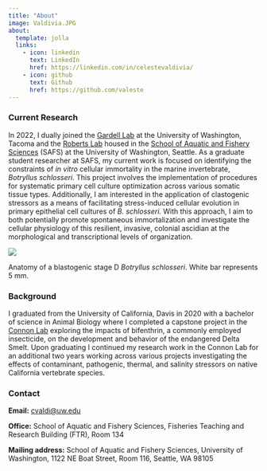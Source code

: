 ```yaml
---
title: "About"
image: Valdivia.JPG
about:
  template: jolla
  links:
    - icon: linkedin
      text: LinkedIn
      href: https://linkedin.com/in/celestevaldivia/
    - icon: github
      text: Github
      href: https://github.com/valeste
---
```


### **Current Research**

In 2022, I dually joined the [Gardell Lab](https://gardell.ds.lib.uw.edu/) at the University of Washington, Tacoma and the [Roberts Lab](https://faculty.washington.edu/sr320/) housed in the [School of Aquatic and Fishery Sciences](https://fish.uw.edu/) (SAFS) at the University of Washington, Seattle. As a graduate student researcher at SAFS, my current work is focused on identifying the constraints of *in vitro* cellular immortality in the marine invertebrate, *Botryllus schlosseri*. This project involves the implementation of procedures for systematic primary cell culture optimization across various somatic tissue types. Additionally, I am interested in the application of clastogenic stressors as a means of facilitating stress-induced cellular evolution in primary epithelial cell cultures of *B. schlosseri.* With this approach, I aim to both potentially promote spontaneous immortalization and investigate the cellular physiology of this resilient, invasive, colonial ascidian at the morphological and transcriptional levels of organization.

:::{#fig-botryllus-anatomy}
![](images/anatomy.png)

Anatomy of a blastogenic stage D *Botryllus schlosseri*. White bar represents 5 mm. 
:::

### **Background**

I graduated from the University of California, Davis in 2020 with a bachelor of science in Animal Biology where I completed a capstone project in the [Connon Lab](https://connonlab.wordpress.com/) exploring the impacts of bifenthrin, a commonly employed insecticide, on the development and behavior of the endangered Delta Smelt. Upon graduating I continued my research work in the Connon Lab for an additional two years working across various projects investigating the effects of contaminant, pathogenic, thermal, and salinity stressors on native California vertebrate species.

### **Contact**

**Email:** [cvaldi\@uw.edu](mailto:cvaldi@uw.edu)

**Office:** School of Aquatic and Fishery Sciences, Fisheries Teaching and Research Building (FTR), Room 134

**Mailing address:** School of Aquatic and Fishery Sciences, University of Washington, 1122 NE Boat Street, Room 116, Seattle, WA 98105
